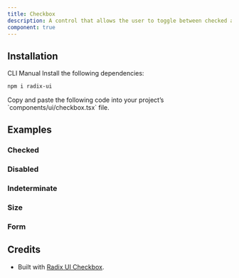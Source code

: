 ```yaml
---
title: Checkbox
description: A control that allows the user to toggle between checked and not checked.
component: true
---
```


<ExamplePreview path="checkbox/default" />

## Installation

<Tabs defaultValue="cli">

<TabsList>
  <TabsTrigger value="cli">CLI</TabsTrigger>
  <TabsTrigger value="manual">Manual</TabsTrigger>
</TabsList>

<TabsContent value="cli">
  <CliCommands name="checkbox" />
</TabsContent>

<TabsContent value="manual">    
<Steps>

<Step>
Install the following dependencies:

```bash
npm i radix-ui
```

</Step>

<Step>
Copy and paste the following code into your project’s `components/ui/checkbox.tsx` file.

<ComponentPreview name="checkbox" />

</Step>

</Steps>

</TabsContent>

</Tabs>

## Examples

### Checked

<ExamplePreview path="checkbox/checked" />

### Disabled

<ExamplePreview path="checkbox/disabled" />

### Indeterminate

<ExamplePreview path="checkbox/indeterminate" />

### Size

<ExamplePreview path="checkbox/size" />

### Form

<ExamplePreview path="checkbox/form" />

## Credits

- Built with [Radix UI Checkbox](https://www.radix-ui.com/primitives/docs/components/checkbox).
